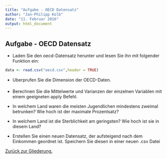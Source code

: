 ```yaml
---
title: "Aufgabe - OECD Datensatz"
author: "Jan-Philipp Kolb"
date: "11. Februar 2016"
output: html_document
---
```


## Aufgabe - OECD Datensatz

- Laden Sie den oecd-Datensatz herunter und lesen Sie ihn mit folgender Funktion ein:

```r
data <- read.csv("oecd.csv",header = TRUE)
```

- Uberprufen Sie die Dimension der OECD-Daten.

- Berechnen Sie die Mittelwerte und Varianzen der einzelnen
Variablen mit einem geeigneten apply Befehl.

- In welchem Land waren die meisten Jugendlichen mindestens
zweimal betrunken? Wie hoch ist der maximale Prozentsatz?

- In welchem Land ist die Sterblichkeit am geringsten? Wie
hoch ist sie in diesem Land?

- Erstellen Sie einen neuen Datensatz, der aufsteigend nach
dem Einkommen geordnet ist. Speichern Sie diesen in einer
neuen .csv Datei

[Zurück zur Gliederung.](https://github.com/Japhilko/IntroR/blob/master/2016/README.md)